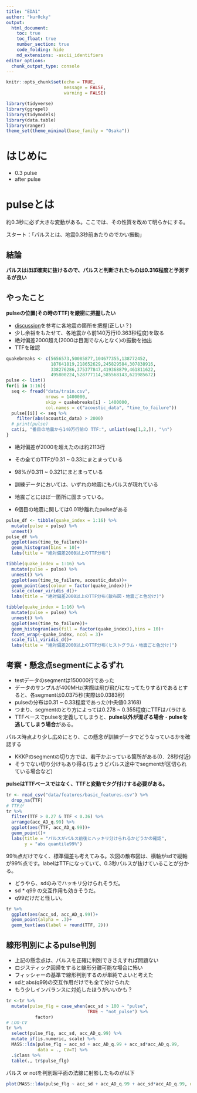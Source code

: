 ```yaml
---
title: "EDA1"
author: "kur0cky"
output:
  html_document:
    toc: true
    toc_float: true
    number_section: true
    code_folding: hide
    md_extensions: -ascii_identifiers
editor_options: 
  chunk_output_type: console
---
```


```r
knitr::opts_chunk$set(echo = TRUE,
                      message = FALSE,
                      warning = FALSE)
```

```r
library(tidyverse)
library(ggrepel)
library(tidymodels)
library(data.table)
library(ranger)
theme_set(theme_minimal(base_family = "Osaka"))
```

# はじめに

- 0.3 pulse
- after pulse


# pulseとは

約0.3秒に必ず大きな変動がある。ここでは、その性質を改めて明らかにする。  

スタート：「パルスとは、地震0.3秒前あたりのでかい振動」

## 結論

**パルスはほぼ確実に抜けるので、パルスと判断されたものは0.316程度と予測するが良い**

## やったこと

**pulseの位置(その時のTTF)を厳密に把握したい**

  - [discussion](https://www.kaggle.com/c/LANL-Earthquake-Prediction/discussion/77390)を参考に各地震の箇所を把握(正しい？)
  - 少し余裕をもたせて、各地震から前140万行(0.363秒程度)を取る
  - 絶対偏差2000超え(2000は目測でなんとなく)の振動を抽出
  - TTFを確認

```r
quakebreaks <- c(5656573,50085877,104677355,138772452,
                 187641819,218652629,245829584,307838916,
                 338276286,375377847,419368879,461811622,
                 495800224,528777114,585568143,621985672)
pulse <- list()
for(i in 1:16){
  seq <- fread("data/train.csv",
               nrows = 1400000,
               skip = quakebreaks[i] - 1400000,
               col.names = c("acoustic_data", "time_to_failure"))
  pulse[[i]] <- seq %>%
    filter(abs(acoustic_data) > 2000)
  # print(pulse)
  cat(i, "番目の地震から140万行前の TTF:", unlist(seq[1,2,]), "\n")
}
```

- 絶対偏差が2000を超えたのは約2113行
- その全てのTTFが0.31 ~ 0.33にまとまっている
- 98%が0.311 ~ 0.321にまとまっている

- 訓練データにおいては、いずれの地震にもパルスが現れている
- 地震ごとにほぼ一箇所に固まっている。
- 6個目の地震に関しては0.01秒離れたpulseがある


```r
pulse_df <- tibble(quake_index = 1:16) %>% 
  mutate(pulse = pulse) %>% 
  unnest()
pulse_df %>% 
  ggplot(aes(time_to_failure))+
  geom_histogram(bins = 10)+
  labs(title = "絶対偏差2000以上のTTF分布")

tibble(quake_index = 1:16) %>% 
  mutate(pulse = pulse) %>% 
  unnest() %>% 
  ggplot(aes(time_to_failure, acoustic_data))+
  geom_point(aes(colour = factor(quake_index)))+
  scale_colour_viridis_d()+
  labs(title = "絶対偏差2000以上のTTF分布(散布図・地震ごと色分け)")

tibble(quake_index = 1:16) %>% 
  mutate(pulse = pulse) %>% 
  unnest() %>% 
  ggplot(aes(time_to_failure))+
  geom_histogram(aes(fill = factor(quake_index)),bins = 10)+
  facet_wrap(~quake_index, ncol = 3)+
  scale_fill_viridis_d()+
  labs(title = "絶対偏差2000以上のTTF分布(ヒストグラム・地震ごと色分け)")
```


## 考察・懸念点segmentによるずれ

- testデータのsegmentは150000行であった
- データのサンプルが400MHz(実際は飛び飛びになってたりする)であるとすると、各segmentは0.0375秒(実際は0.0383秒)
- pulseの分布は0.31 ~ 0.33程度であった(中央値0.3168)
- つまり、segmentのとり方によっては0.278 ~ 0.355程度にTTFはバラける
- TTFベースでpulseを定義してしまうと、**pulse以外が混ざる場合**・**pulseを逃してしまう場合**がある。

パルス時点より少し広めにとり、この懸念が訓練データでどうなっているかを確認する

- KKKPのsegmentの切り方では、若干かぶっている箇所がある(0．28秒付近)
- そうでない切り分けもあり得る(ちょうどパルス途中でsegmentが区切られている場合など)

**pulseはTTFベースではなく、TTFと変動でタグ付けする必要がある。**

```r
tr <- read_csv("data/features/basic_features.csv") %>% 
  drop_na(TTF)
# TTFが
tr %>% 
  filter(TTF > 0.27 & TTF < 0.36) %>% 
  arrange(acc_AD_q.99) %>% 
  ggplot(aes(TTF, acc_AD_q.99))+
  geom_point()+
  labs(title = "パルスがパルス前後とハッキリ分けられるかどうかの確認",
       y = "abs quantile99%")
```

99％点だけでなく、標準偏差も考えてみる。次図の散布図は、横軸がsdで縦軸が99%点です。labelはTTFになっていて、0.3秒パルスが抜けていることが分かる。

- どうやら、sdのみでハッキリ分けられそうだ。
- sd * q99 の交互作用も効きそうだ。
- q99だけだと怪しい。

```r
tr %>% 
  ggplot(aes(acc_sd, acc_AD_q.99))+
  geom_point(alpha = .3)+
  geom_text(aes(label = round(TTF, 2)))
```


## 線形判別によるpulse判別

- 上記の懸念点は、パルスを正確に判別できさえすれば問題ない
- ロジスティック回帰をすると線形分離可能な場合に怖い
- フィッシャーの基準で線形判別するのが単純でよいと考えた
- sdとabs(q99)の交互作用だけでも全て分けられた
- もう少しインバランスに対処したほうがいいかも？

```r
tr <-tr %>% 
  mutate(pulse_flg = case_when(acc_sd > 100 ~ "pulse",
                               TRUE ~ "not_pulse") %>% 
           factor) 
# LOO-CV
tr %>% 
  select(pulse_flg, acc_sd, acc_AD_q.99) %>% 
  mutate_if(is.numeric, scale) %>% 
  MASS::lda(pulse_flg ~ acc_sd + acc_AD_q.99 + acc_sd*acc_AD_q.99, 
            data = ., CV=T) %>% 
  .$class %>% 
  table(., tr$pulse_flg)
```

パルス or notを判別超平面の法線に射影したものが以下

```r
plot(MASS::lda(pulse_flg ~ acc_sd + acc_AD_q.99 + acc_sd*acc_AD_q.99, data = tr))
```